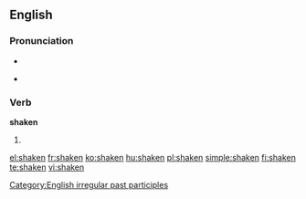 ==English==

===Pronunciation===
* {{IPA|/ˈʃeɪkən/}}
* {{audio|en-us-shaken.ogg|Audio (US)}}
*: {{rhymes|eɪkən}}

===Verb===
'''shaken'''

# {{past participle of|[[shake]]}}

[[Category:English irregular past participles]]

[[el:shaken]]
[[fr:shaken]]
[[ko:shaken]]
[[hu:shaken]]
[[pl:shaken]]
[[simple:shaken]]
[[fi:shaken]]
[[te:shaken]]
[[vi:shaken]]